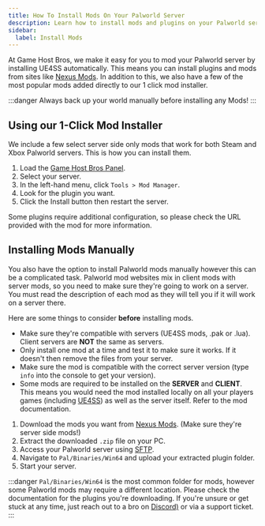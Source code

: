 ```yaml
---
title: How To Install Mods On Your Palworld Server
description: Learn how to install mods and plugins on your Palworld server.
sidebar:
  label: Install Mods
---
```


At Game Host Bros, we make it easy for you to mod your Palworld server by installing UE4SS automatically. This means you can install plugins and mods from sites like [Nexus Mods](https://www.nexusmods.com/palworld/mods/). In addition to this, we also have a few of the most popular mods added directly to our 1 click mod installer.

:::danger
Always back up your world manually before installing any Mods!
:::

## Using our 1-Click Mod Installer
We include a few select server side only mods that work for both Steam and Xbox Palworld servers. This is how you can install them.

1. Load the [Game Host Bros Panel](https://panel.gamehostbros.com/).
2. Select your server.
3. In the left-hand menu, click `Tools > Mod Manager`.
4. Look for the plugin you want.
5. Click the Install button then restart the server.

Some plugins require additional configuration, so please check the URL provided with the mod for more information.

## Installing Mods Manually
You also have the option to install Palworld mods manually however this can be a complicated task. Palworld mod websites mix in client mods with server mods, so you need to make sure they're going to work on a server. You must read the description of each mod as they will tell you if it will work on a server there. 

Here are some things to consider **before** installing mods.
- Make sure they're compatible with servers (UE4SS mods, .pak or .lua). Client servers are **NOT** the same as servers.
- Only install one mod at a time and test it to make sure it works. If it doesn't then remove the files from your server.
- Make sure the mod is compatible with the correct server version (type `info` into the console to get your version).
- Some mods are required to be installed on the **SERVER** and **CLIENT**. This means you would need the mod installed locally on all your players games (including [UE4SS](https://github.com/UE4SS-RE/RE-UE4SS)) as well as the server itself. Refer to the mod documentation.

1. Download the mods you want from [Nexus Mods](https://www.nexusmods.com/palworld/mods/). (Make sure they're server side mods!)
2. Extract the downloaded `.zip` file on your PC.
2. Access your Palworld server using [SFTP](/getting-started/uploading-files/).
4. Navigate to `Pal/Binaries/Win64` and upload your extracted plugin folder.
6. Start your server.

:::danger
`Pal/Binaries/Win64` is the most common folder for mods, however some Palworld mods may require a different location. Please check the documentation for the plugins you're downloading. If you're unsure or get stuck at any time, just reach out to a bro on [Discord)](https://discord.gg/FN4XgbAwzr) or via a support ticket.
:::